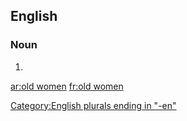 ==English==

===Noun===
{{head|en|head=[[old]] [[women]]}}

# {{plural of|old woman}}

[[Category:English plurals ending in "-en"]]

[[ar:old women]]
[[fr:old women]]